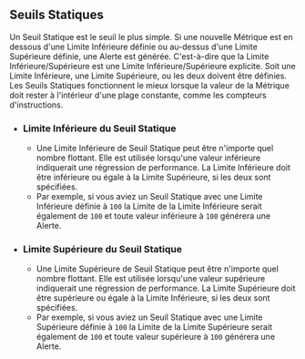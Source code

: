 ## Seuils Statiques

Un Seuil Statique est le seuil le plus simple.
Si une nouvelle Métrique est en dessous d'une Limite Inférieure définie ou au-dessus d'une Limite Supérieure définie, une Alerte est générée.
C'est-à-dire que la Limite Inférieure/Supérieure est une Limite Inférieure/Supérieure explicite.
Soit une Limite Inférieure, une Limite Supérieure, ou les deux doivent être définies.
Les Seuils Statiques fonctionnent le mieux lorsque la valeur de la Métrique doit rester à l'intérieur d'une plage constante,
comme les compteurs d'instructions.

- ### Limite Inférieure du Seuil Statique
  - Une Limite Inférieure de Seuil Statique peut être n'importe quel nombre flottant.
Elle est utilisée lorsqu'une valeur inférieure indiquerait une régression de performance.
La Limite Inférieure doit être inférieure ou égale à la Limite Supérieure, si les deux sont spécifiées.
  - Par exemple, si vous aviez un Seuil Statique avec une Limite Inférieure définie à `100`
la Limite de la Limite Inférieure serait également de `100` et
toute valeur inférieure à `100` générera une Alerte.
- ### Limite Supérieure du Seuil Statique
  - Une Limite Supérieure de Seuil Statique peut être n'importe quel nombre flottant.
Elle est utilisée lorsqu'une valeur supérieure indiquerait une régression de performance.
La Limite Supérieure doit être supérieure ou égale à la Limite Inférieure, si les deux sont spécifiées.
  - Par exemple, si vous aviez un Seuil Statique avec une Limite Supérieure définie à `100`
la Limite de la Limite Supérieure serait également de `100` et
toute valeur supérieure à `100` générera une Alerte.